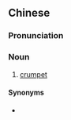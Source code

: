 {{also|烤面饼}}
==Chinese==
{{zh-forms|s=烤面饼|type=12}}

===Pronunciation===
{{zh-pron
|m=kǎomiànbǐng
|cat=n
}}

===Noun===
{{zh-noun}}

# [[crumpet]]

====Synonyms====
* {{zh-l|小圓烤餅}}